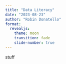 ```yaml
---
title: "Data Literacy"
date: "2023-08-23"
author: "Robin Donatello"
format: 
  revealjs:
    theme: moon
    transition: fade
    slide-number: true
---
```


stuff